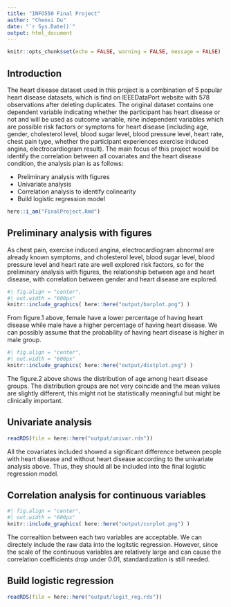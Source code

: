 ```yaml
---
title: "INFO550 Final Project"
author: "Chenxi Du"
date: "`r Sys.Date()`"
output: html_document
---
```


```r
knitr::opts_chunk$set(echo = FALSE, warning = FALSE, message = FALSE)
```

## Introduction
  The heart disease dataset used in this project is a combination of 5 popular heart disease datasets, which is find on IEEEDataPort website with 578 observations after deleting duplicates.  \par
  The original dataset contains one dependent variable indicating whether the participant has heart disease or not and will be used as outcome variable, nine independent variables which are possible risk factors or symptoms for heart disease (including age, gender, cholesterol level, blood sugar level, blood pressure level, heart rate, chest pain type, whether the participant experiences exercise induced angina, electrocardiogram result). \par
  The main focus of this project would be identify the correlation between all covariates and the heart disease condition, the analysis plan is as follows: \par
- Preliminary analysis with figures 
- Univariate analysis
- Correlation analysis to identify colinearity
- Build logistic regression model

```r
here::i_am("FinalProject.Rmd")
```


## Preliminary analysis with figures
As chest pain, exercise induced angina, electrocardiogram abnormal are already known symptoms, and cholesterol level, blood sugar level, blood pressure level and heart rate are well explored risk factors, so for the preliminary analysis with figures, the relationship between age and heart disease, with correlation between gender and heart disease are explored.  \par
```r
#| fig.align = "center",
#| out.width = "600px"
knitr::include_graphics( here::here("output/barplot.png") )
```
From figure.1 above, female have a lower percentage of having heart disease while male have a higher percentage of having heart disease. We can possibly assume that the probability of having heart disease is higher in male group. \par
```r
#| fig.align = "center",
#| out.width = "600px"
knitr::include_graphics( here::here("output/distplot.png") )
```
The figure.2 above shows the distribution of age among heart disease groups. The distribution groups are not very coincide and the mean values are slightly different, this might not be statistically meaningful but might be clinically important. \par



## Univariate analysis
```r
readRDS(file = here::here("output/univar.rds"))
```
All the covariates included showed a significant difference between people with heart disease and without heart disease according to the univariate analysis above. Thus, they should all be included into the final logistic regression model. 



## Correlation analysis for continuous variables
```r
#| fig.align = "center",
#| out.width = "600px"
knitr::include_graphics( here::here("output/corplot.png") )
```
The correaltion between each two variables are acceptable. We can directely include the raw data into the logitstic regression. However, since the scale of the continuous variables are relatively large and can cause the correlation coefficients drop under 0.01, standardization is still needed. 



## Build logistic regression
```r
readRDS(file = here::here("output/logit_reg.rds"))
```